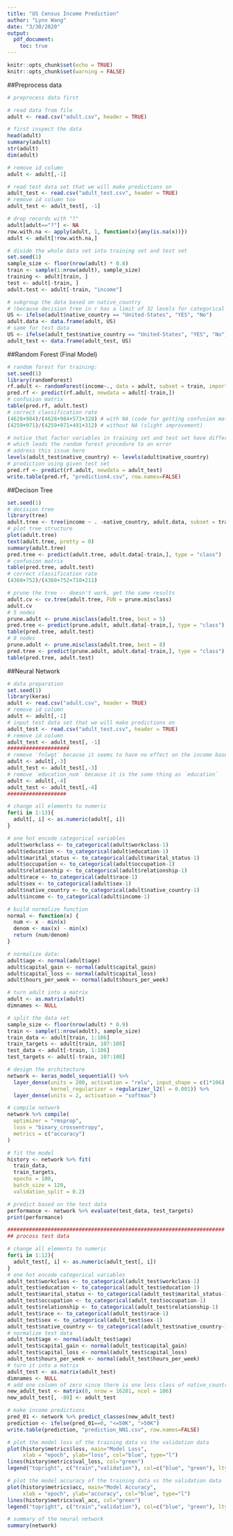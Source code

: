 ```yaml
---
title: "US Census Income Prediction"
author: "Lynn Wang"
date: "3/30/2020"
output: 
  pdf_document:
    toc: true
---
```


```r
knitr::opts_chunk$set(echo = TRUE)
knitr::opts_chunk$set(warning = FALSE)
```

##Preprocess data

```r
# preprocess data first

# read data from file
adult <- read.csv("adult.csv", header = TRUE)

# first inspect the data
head(adult)
summary(adult)
str(adult)
dim(adult)

# remove id column
adult <- adult[,-1]

# read test data set that we will make predictions on
adult_test <- read.csv("adult_test.csv", header = TRUE)
# remove id column too 
adult_test <- adult_test[, -1]

# drop records with "?"
adult[adult=="?"] <- NA
row.with.na <- apply(adult, 1, function(x){any(is.na(x))})
adult <- adult[!row.with.na,]

# divide the whole data set into training set and test set
set.seed(1)
sample_size <- floor(nrow(adult) * 0.8)
train <- sample(1:nrow(adult), sample_size)
training <- adult[train, ]
test <- adult[-train, ]
adult.test <- adult[-train, "income"]

# subgroup the data based on native_country 
# (because decision tree in r has a limit of 32 levels for categorical variables)
US <- ifelse(adult$native_country == "United-States", "YES", "No")
adult.data <- data.frame(adult, US)
# same for test data
US <- ifelse(adult_test$native_country == "United-States", "YES", "No")
adult_test <- data.frame(adult_test, US)
```

##Random Forest (Final Model)

```r
# random forest for training:
set.seed(1)
library(randomForest)
rf.adult <- randomForest(income~., data = adult, subset = train, importance = TRUE)
pred.rf <- predict(rf.adult, newdata = adult[-train,])
# confusion matrix
table(pred.rf, adult.test)
# correct classification rate
(4628+984)/(4628+984+573+328) # with NA (code for getting confusion matrix with NA omitted)
(4259+971)/(4259+971+491+312) # without NA (slight improvement)
```

```r
# notice that factor variables in training set and test set have different levels
# which leads the random forest procedure to an error
# address this issue here
levels(adult_test$native_country) <- levels(adult$native_country)
# prediction using given test set
pred.rf <- predict(rf.adult, newdata = adult_test)
write.table(pred.rf, "prediction4.csv", row.names=FALSE)
```

##Decison Tree

```r
set.seed(1)
# decision tree
library(tree)
adult.tree <- tree(income ~ . -native_country, adult.data, subset = train)
# plot tree structure
plot(adult.tree)
text(adult.tree, pretty = 0)
summary(adult.tree)
pred.tree <- predict(adult.tree, adult.data[-train,], type = "class")
# confusion matrix
table(pred.tree, adult.test)
# correct classification rate
(4360+752)/(4360+752+710+211)

# prune the tree -- doesn't work, get the same results
adult.cv <- cv.tree(adult.tree, FUN = prune.misclass)
adult.cv
# 5 nodes
prune.adult <- prune.misclass(adult.tree, best = 5)
pred.tree <- predict(prune.adult, adult.data[-train,], type = "class")
table(pred.tree, adult.test)
# 8 nodes
prune.adult <- prune.misclass(adult.tree, best = 8)
pred.tree <- predict(prune.adult, adult.data[-train,], type = "class")
table(pred.tree, adult.test)
```

##Neural Network

```r
# data preparation
set.seed(1)
library(keras)
adult <- read.csv("adult.csv", header = TRUE)
# remove id column
adult <- adult[,-1]
# input test data set that we will make predictions on
adult_test <- read.csv("adult_test.csv", header = TRUE)
# remove id column
adult_test <- adult_test[, -1]
####################
# remove `fnlwgt` because it seems to have no effect on the income based on the description
adult <- adult[,-3]
adult_test <- adult_test[,-3]
# remove `education_num` because it is the same thing as `education`
adult <- adult[,-4]
adult_test <- adult_test[,-4]
###################

# change all elements to numeric
for(i in 1:13){
  adult[, i] <- as.numeric(adult[, i])
}

# one hot encode categorical variables
adult$workclass <- to_categorical(adult$workclass-1)
adult$education <- to_categorical(adult$education-1)
adult$marital_status <- to_categorical(adult$marital_status-1)
adult$occupation <- to_categorical(adult$occupation-1)
adult$relationship <- to_categorical(adult$relationship-1)
adult$race <- to_categorical(adult$race-1)
adult$sex <- to_categorical(adult$sex-1)
adult$native_country <- to_categorical(adult$native_country-1)
adult$income <- to_categorical(adult$income-1)

# build normalize function
normal <- function(x) {
  num <- x - min(x)
  denom <- max(x) - min(x)
  return (num/denom)
}

# normalize data:
adult$age <- normal(adult$age)
adult$capital_gain <- normal(adult$capital_gain)
adult$capital_loss <- normal(adult$capital_loss)
adult$hours_per_week <- normal(adult$hours_per_week)

# turn adult into a matrix
adult <- as.matrix(adult)
dimnames <- NULL

# split the data set
sample_size <- floor(nrow(adult) * 0.9)
train <- sample(1:nrow(adult), sample_size)
train_data <- adult[train, 1:106]
train_targets <- adult[train, 107:108]
test_data <- adult[-train, 1:106]
test_targets <- adult[-train, 107:108]

# design the architecture
network <- keras_model_sequential() %>%
  layer_dense(units = 200, activation = "relu", input_shape = c(1*106),
              kernel_regularizer = regularizer_l2(l = 0.001)) %>%
  layer_dense(units = 2, activation = "softmax")

# compile network
network %>% compile(
  optimizer = "rmsprop",
  loss = "binary_crossentropy",
  metrics = c("accuracy")
)

# fit the model
history <- network %>% fit(
  train_data, 
  train_targets, 
  epochs = 100, 
  batch_size = 120, 
  validation_split = 0.2)

# predict based on the test data
performance <- network %>% evaluate(test_data, test_targets)
print(performance)

######################################################################
## procoss test data

# change all elements to numeric
for(i in 1:12){
  adult_test[, i] <- as.numeric(adult_test[, i])
}
# one hot encode categorical variables
adult_test$workclass <- to_categorical(adult_test$workclass-1)
adult_test$education <- to_categorical(adult_test$education-1)
adult_test$marital_status <- to_categorical(adult_test$marital_status-1)
adult_test$occupation <- to_categorical(adult_test$occupation-1)
adult_test$relationship <- to_categorical(adult_test$relationship-1)
adult_test$race <- to_categorical(adult_test$race-1)
adult_test$sex <- to_categorical(adult_test$sex-1)
adult_test$native_country <- to_categorical(adult_test$native_country-1)
# normalize test data
adult_test$age <- normal(adult_test$age)
adult_test$capital_gain <- normal(adult_test$capital_gain)
adult_test$capital_loss <- normal(adult_test$capital_loss)
adult_test$hours_per_week <- normal(adult_test$hours_per_week)
# turn it into a matrix
adult_test <- as.matrix(adult_test)
dimnames <- NULL
# add one column of zero since there is one less class of native_country in the test data
new_adult_test <- matrix(0, nrow = 16281, ncol = 106)
new_adult_test[, -80] <- adult_test

# make income predictions
pred_01 <- network %>% predict_classes(new_adult_test)
prediction <- ifelse(pred_01==0, "<=50K", ">50K")
write.table(prediction, "prediction_NN1.csv", row.names=FALSE)

# plot the model loss of the training data vs the validation data
plot(history$metrics$loss, main="Model Loss", 
     xlab = "epoch", ylab="loss", col="blue", type="l")
lines(history$metrics$val_loss, col="green")
legend("topright", c("train","validation"), col=c("blue", "green"), lty=c(1,1))

# plot the model accuracy of the training data vs the validation data
plot(history$metrics$acc, main="Model Accuracy", 
     xlab = "epoch", ylab="accuracy", col="blue", type="l")
lines(history$metrics$val_acc, col="green")
legend("topright", c("train","validation"), col=c("blue", "green"), lty=c(1,1))

# summary of the neural network
summary(network)
```